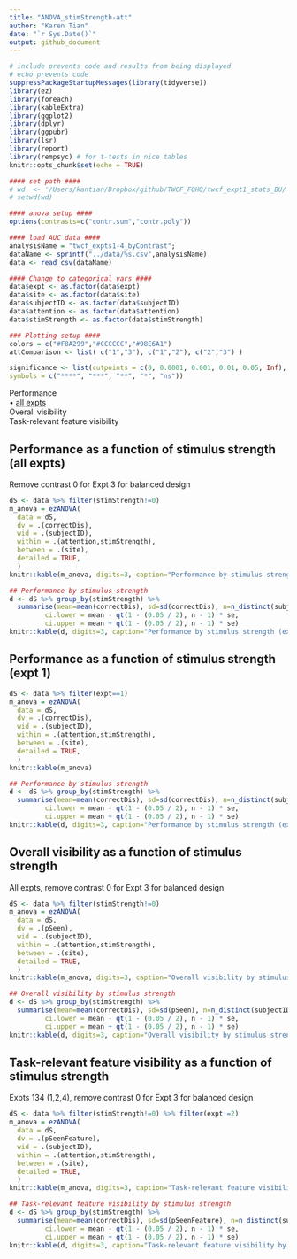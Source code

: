 ```yaml
---
title: "ANOVA_stimStrength-att"
author: "Karen Tian"
date: "`r Sys.Date()`"
output: github_document
---
```


```r
# include prevents code and results from being displayed
# echo prevents code 
suppressPackageStartupMessages(library(tidyverse))
library(ez)
library(foreach)
library(kableExtra)
library(ggplot2)
library(dplyr)
library(ggpubr)
library(lsr)
library(report)
library(rempsyc) # for t-tests in nice tables
knitr::opts_chunk$set(echo = TRUE)

#### set path #### 
# wd  <- '/Users/kantian/Dropbox/github/TWCF_FOHO/twcf_expt1_stats_BU/'
# setwd(wd)

#### anova setup #### 
options(contrasts=c("contr.sum","contr.poly"))

#### load AUC data #### 
analysisName = "twcf_expts1-4_byContrast";
dataName <- sprintf("../data/%s.csv",analysisName)
data <- read_csv(dataName)

#### Change to categorical vars ####
data$expt <- as.factor(data$expt)
data$site <- as.factor(data$site)
data$subjectID <- as.factor(data$subjectID)
data$attention <- as.factor(data$attention)
data$stimStrength <- as.factor(data$stimStrength)

### Plotting setup #### 
colors = c("#F8A299","#CCCCCC","#98E6A1")
attComparison <- list( c("1","3"), c("1","2"), c("2","3") )

significance <- list(cutpoints = c(0, 0.0001, 0.001, 0.01, 0.05, Inf),
symbols = c("****", "***", "**", "*", "ns"))
```

Performance  
 • [all expts](#Performance-as-a-function-of-stimulus-strength-(all-expts))  
Overall visibility  
Task-relevant feature visibility 
 
## Performance as a function of stimulus strength (all expts)
Remove contrast 0 for Expt 3 for balanced design
```r
dS <- data %>% filter(stimStrength!=0) 
m_anova = ezANOVA(
  data = dS,
  dv = .(correctDis),
  wid = .(subjectID),
  within = .(attention,stimStrength),
  between = .(site),
  detailed = TRUE,
  )
knitr::kable(m_anova, digits=3, caption="Performance by stimulus strength (expts 1-4) ANOVA")

## Performance by stimulus strength
d <- dS %>% group_by(stimStrength) %>%
  summarise(mean=mean(correctDis), sd=sd(correctDis), n=n_distinct(subjectID)) %>% mutate(se = sd / sqrt(n),
         ci.lower = mean - qt(1 - (0.05 / 2), n - 1) * se,
         ci.upper = mean + qt(1 - (0.05 / 2), n - 1) * se)
knitr::kable(d, digits=3, caption="Performance by stimulus strength (expts 1-4) summary stats")
```

## Performance as a function of stimulus strength (expt 1)
```r
dS <- data %>% filter(expt==1)
m_anova = ezANOVA(
  data = dS,
  dv = .(correctDis),
  wid = .(subjectID),
  within = .(attention,stimStrength),
  between = .(site),
  detailed = TRUE,
  )
knitr::kable(m_anova)

## Performance by stimulus strength
d <- dS %>% group_by(stimStrength) %>%
  summarise(mean=mean(correctDis), sd=sd(correctDis), n=n_distinct(subjectID)) %>% mutate(se = sd / sqrt(n),
         ci.lower = mean - qt(1 - (0.05 / 2), n - 1) * se,
         ci.upper = mean + qt(1 - (0.05 / 2), n - 1) * se)
knitr::kable(d, digits=3, caption="Performance by stimulus strength (expt 1)")
```

## Overall visibility as a function of stimulus strength
All expts, remove contrast 0 for Expt 3 for balanced design
```r
dS <- data %>% filter(stimStrength!=0) 
m_anova = ezANOVA(
  data = dS,
  dv = .(pSeen),
  wid = .(subjectID),
  within = .(attention,stimStrength),
  between = .(site),
  detailed = TRUE,
  )
knitr::kable(m_anova, digits=3, caption="Overall visibility by stimulus strength (expts 1-4) ANOVA")

## Overall visibility by stimulus strength
d <- dS %>% group_by(stimStrength) %>%
  summarise(mean=mean(correctDis), sd=sd(pSeen), n=n_distinct(subjectID)) %>% mutate(se = sd / sqrt(n),
         ci.lower = mean - qt(1 - (0.05 / 2), n - 1) * se,
         ci.upper = mean + qt(1 - (0.05 / 2), n - 1) * se)
knitr::kable(d, digits=3, caption="Overall visibility by stimulus strength (expts 1-4) summary stats")
```

## Task-relevant feature visibility as a function of stimulus strength
Expts 134 (1,2,4), remove contrast 0 for Expt 3 for balanced design
```r
dS <- data %>% filter(stimStrength!=0) %>% filter(expt!=2)
m_anova = ezANOVA(
  data = dS,
  dv = .(pSeenFeature),
  wid = .(subjectID),
  within = .(attention,stimStrength),
  between = .(site),
  detailed = TRUE,
  )
knitr::kable(m_anova, digits=3, caption="Task-relevant feature visibility by stimulus strength (3 expts) ANOVA")

## Task-relevant feature visibility by stimulus strength
d <- dS %>% group_by(stimStrength) %>%
  summarise(mean=mean(correctDis), sd=sd(pSeenFeature), n=n_distinct(subjectID)) %>% mutate(se = sd / sqrt(n),
         ci.lower = mean - qt(1 - (0.05 / 2), n - 1) * se,
         ci.upper = mean + qt(1 - (0.05 / 2), n - 1) * se)
knitr::kable(d, digits=3, caption="Task-relevant feature visibility by stimulus strength (expts 1-4) summary stats")
```